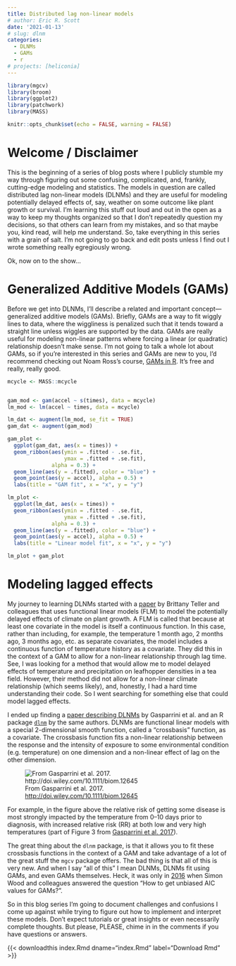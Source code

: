 ```yaml
---
title: Distributed lag non-linear models
# author: Eric R. Scott
date: '2021-01-13'
# slug: dlnm
categories:
  - DLNMs
  - GAMs
  - r
# projects: [heliconia]
---
```


```r
library(mgcv)
library(broom)
library(ggplot2)
library(patchwork)
library(MASS)

knitr::opts_chunk$set(echo = FALSE, warning = FALSE)
```

# Welcome / Disclaimer

This is the beginning of a series of blog posts where I publicly stumble my way through figuring out some confusing, complicated, and, frankly, cutting-edge modeling and statistics.
The models in question are called distributed lag non-linear models (DLNMs) and they are useful for modeling potentially delayed effects of, say, weather on some outcome like plant growth or survival.
I'm learning this stuff out loud and out in the open as a way to keep my thoughts organized so that I don't repeatedly question my decisions, so that others can learn from my mistakes, and so that maybe you, kind read, will help me understand.
So, take everything in this series with a grain of salt.
I'm not going to go back and edit posts unless I find out I wrote something really egregiously wrong.

Ok, now on to the show...

# Generalized Additive Models (GAMs)

Before we get into DLNMs, I'll describe a related and important concept---generalized additive models (GAMs).
Briefly, GAMs are a way to fit wiggly lines to data, where the wiggliness is penalized such that it tends toward a straight line unless wiggles are supported by the data.
GAMs are really useful for modeling non-linear patterns where forcing a linear (or quadratic) relationship doesn't make sense.
I'm not going to talk a whole lot about GAMs, so if you're interested in this series and GAMs are new to you, I'd recommend checking out Noam Ross's course, [GAMs in R](https://noamross.github.io/gams-in-r-course/).
It's free and really, really good.

```r
mcycle <- MASS::mcycle


gam_mod <- gam(accel ~ s(times), data = mcycle)
lm_mod <- lm(accel ~ times, data = mcycle)

lm_dat <- augment(lm_mod, se_fit = TRUE)
gam_dat <- augment(gam_mod)

gam_plot <- 
  ggplot(gam_dat, aes(x = times)) +
  geom_ribbon(aes(ymin = .fitted - .se.fit,
                  ymax = .fitted + .se.fit),
              alpha = 0.3) +
  geom_line(aes(y = .fitted), color = "blue") +
  geom_point(aes(y = accel), alpha = 0.5) +
  labs(title = "GAM fit", x = "x", y = "y")

lm_plot <-
  ggplot(lm_dat, aes(x = times)) +
  geom_ribbon(aes(ymin = .fitted - .se.fit,
                  ymax = .fitted + .se.fit),
              alpha = 0.3) +
  geom_line(aes(y = .fitted), color = "blue") +
  geom_point(aes(y = accel), alpha = 0.5) +
  labs(title = "Linear model fit", x = "x", y = "y")

lm_plot + gam_plot
```

# Modeling lagged effects

My journey to learning DLNMs started with a [paper](https://onlinelibrary.wiley.com/doi/abs/10.1111/2041-210X.12486) by Brittany Teller and colleagues that uses functional linear models (FLM) to model the potentially delayed effects of climate on plant growth.
A FLM is called that because at least one covariate in the model is itself a continuous function.
In this case, rather than including, for example, the temperature 1 month ago, 2 months ago, 3 months ago, etc. as separate covariates, the model includes a continuous function of temperature history as a covariate.
They did this in the context of a GAM to allow for a non-linear relationship through lag time.
See, I was looking for a method that would allow me to model delayed effects of temperature and precipitation on leafhopper densities in a tea field.
However, their method did not allow for a non-linear climate relationship (which seems likely), and, honestly, I had a hard time understanding their code.
So I went searching for something else that could model lagged effects.

I ended up finding a [paper describing DLNMs](http://doi.wiley.com/10.1111/biom.12645) by Gasparrini et al. and an R package [`dlnm`](http://www.jstatsoft.org/v43/i08/) by the same authors.
DLNMs are functional linear models with a special 2-dimensional smooth function, called a "crossbasis" function, as a covariate.
The crossbasis function fits a non-linear relationship between the response and the intensity of exposure to some environmental condition (e.g. temperature) on one dimension and a non-linear effect of lag on the other dimension.

![From Gasparrini et al. 2017. <http://doi.wiley.com/10.1111/biom.12645>](gasparrini.png){fig-alt="A 3D plot of a wavy blue surface.  The three axes are labeled \"RR\", \"Temperature (C)\" and \"Lag\".  It shows the highest value along the RR axis when lag is 0 and Temperature is highest at 30.  The rest of the surface is mostly flat with RR around 1."}

For example, in the figure above the relative risk of getting some disease is most strongly impacted by the temperature from 0--10 days prior to diagnosis, with increased relative risk (RR) at both low and very high temperatures (part of Figure 3 from [Gasparrini et al. 2017](http://doi.wiley.com/10.1111/biom.12645)).

The great thing about the `dlnm` package, is that it allows you to fit these crossbasis functions in the context of a GAM and take advantage of a lot of the great stuff the `mgcv` package offers.
The bad thing is that all of this is very new.
And when I say "all of this" I mean DLNMs, DLNMs fit using GAMs, and even GAMs themselves.
Heck, it was only in [2016](https://doi.org/10.1080/01621459.2016.1180986) when Simon Wood and colleagues answered the question "How to get unbiased AIC values for GAMs?".

So in this blog series I'm going to document challenges and confusions I come up against while trying to figure out how to implement and interpret these models.
Don't expect tutorials or great insights or even necessarily complete thoughts.
But please, PLEASE, chime in in the comments if you have questions or answers.

{{< downloadthis index.Rmd dname="index.Rmd" label="Download Rmd" >}}
